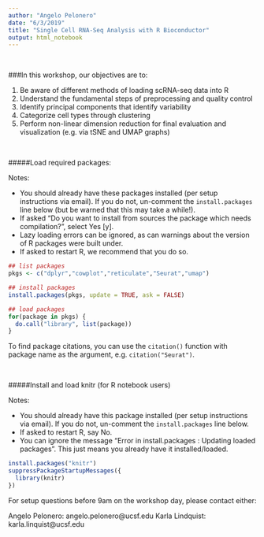 ```yaml
---
author: "Angelo Pelonero"
date: "6/3/2019"
title: "Single Cell RNA-Seq Analysis with R Bioconductor" 
output: html_notebook
---
```


<br/>

###In this workshop, our objectives are to:  

1. Be aware of different methods of loading scRNA-seq data into R
2. Understand the fundamental steps of preprocessing and quality control
3. Identify principal components that identify variability
4. Categorize cell types through clustering
5. Perform non-linear dimension reduction for final evaluation and visualization (e.g. via tSNE and UMAP graphs)

<br/>

#####Load required packages:

Notes: 

* You should already have these packages installed (per setup instructions via email). If you do not, un-comment the `install.packages` line below (but be warned that this may take a while!).   
* If asked "Do you want to install from sources the package which needs compilation?", select Yes [y].  
* Lazy loading errors can be ignored, as can warnings about the version of R packages were built under.  
* If asked to restart R, we recommend that you do so. 

```r

## list packages
pkgs <- c("dplyr","cowplot","reticulate","Seurat","umap") 

## install packages
install.packages(pkgs, update = TRUE, ask = FALSE)  

## load packages
for(package in pkgs) {
  do.call("library", list(package))
}
```
To find package citations, you can use the `citation()` function with package name as the argument, e.g. `citation("Seurat")`.  

<br/>

#####Install and load knitr (for R notebook users)

Notes:  

* You should already have this package installed (per setup instructions via email). If you do not, un-comment the `install.packages` line below.  
* If asked to restart R, say No.  
* You can ignore the message "Error in install.packages : Updating loaded packages". This just means you already have it installed/loaded.  

```r
install.packages("knitr")
suppressPackageStartupMessages({
  library(knitr)
})
```

For setup questions before 9am on the workshop day, please contact either:    

Angelo Pelonero: angelo.pelonero@ucsf.edu
Karla Lindquist: karla.linquist@ucsf.edu
